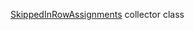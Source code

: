 [SkippedInRowAssignments](/docs/toloka-kit/reference/toloka.client.collectors.SkippedInRowAssignments) collector class
